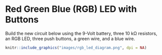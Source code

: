 # Red Green Blue (RGB) LED with Buttons

Build the new circuit below using the 9-Volt battery, three 10 kΩ resistors, an RGB LED, three push buttons, a green wire, and a blue wire.

```r
knitr::include_graphics("images/rgb_led_diagram.png", dpi = NA)
```
